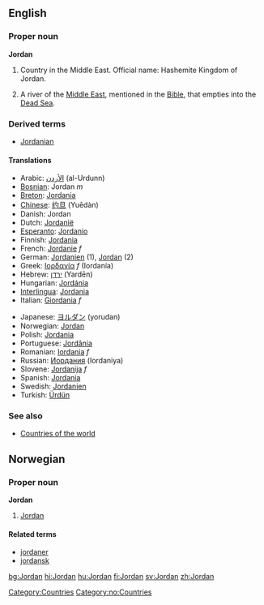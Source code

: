 ==English==
===Proper noun===
'''Jordan'''

# Country in the Middle East. Official name: Hashemite Kingdom of Jordan.
# {{rivers}} A river of the [[Middle East]], mentioned in the [[Bible]], that empties into the [[Dead Sea]].

===Derived terms===
* [[Jordanian]]

====Translations====
{{top}}
*Arabic: [[الأردن]] (al-Urdunn)
*[[Bosnian]]: Jordan ''m''
*[[Breton]]: [[Jordania]]
*[[Chinese]]: [[约旦]] (Yuēdàn)
*Danish: Jordan
*Dutch: [[Jordanië]]
*[[Esperanto]]: [[Jordanio]]
*Finnish: [[Jordania]]
*French: [[Jordanie]] ''f''
*German: [[Jordanien]] {{n}} (1), [[Jordan]] {{m}} (2)
*Greek: [[Ιορδανία]] ''f'' (Iordanía)
*Hebrew: [[ירדן]] (Yardēn)
*Hungarian: [[Jordánia]]
*[[Interlingua]]: [[Jordania]]
*Italian: [[Giordania]] ''f''
{{mid}}
*Japanese: [[ヨルダン]] (yorudan)
*Norwegian: [[#Norwegian|Jordan]]
*Polish: [[Jordania]]
*Portuguese: [[Jordânia]]
*Romanian: [[Iordania]] ''f''
*Russian: [[Иордания]] (Iordaniya)
*Slovene: [[Jordanija]] ''f''
*Spanish: [[Jordania]]
*Swedish: [[Jordanien]]
*Turkish: [[Ürdün]]
{{bottom}}

===See also===
*[[Countries of the world]]

[[Category:Countries]]

==Norwegian==
===Proper noun===
[[Category:no:Countries]]
'''Jordan'''
#[[#English|Jordan]]
====Related terms====
*[[jordaner]]
*[[jordansk]]

[[bg:Jordan]]
[[hi:Jordan]]
[[hu:Jordan]]
[[fi:Jordan]]
[[sv:Jordan]]
[[zh:Jordan]]